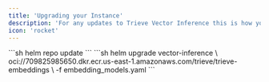 ```yaml
---
title: 'Upgrading your Instance'
description: 'For any updates to Trieve Vector Inference this is how you should upgrade'
icon: 'rocket'
---
```


<Steps>
  <Step title="Update your helm repo dependencies">
    ```sh
      helm repo update
    ```
  </Step>

  <Step title="Upgrade the Trieve Vector Inference Helm chart">
    ```sh
    helm upgrade vector-inference \
      oci://709825985650.dkr.ecr.us-east-1.amazonaws.com/trieve/trieve-embeddings \
      -f embedding_models.yaml
    ```
  </Step>
</Steps>
